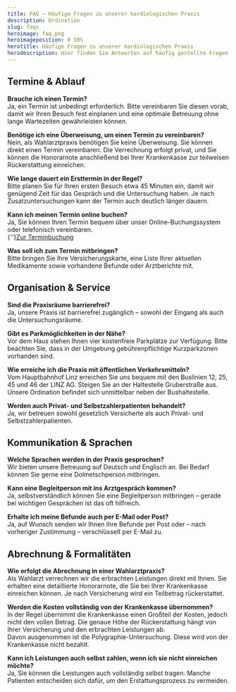 ```yaml
---
title: FAQ – Häufige Fragen zu unserer kardiologischen Praxis
description: Ordination
slug: faqs
heroimage: faq.png
heroimageposition: 0 50%
herotitle: Häufige Fragen zu unserer kardiologischen Praxis
herodescription: Hier finden Sie Antworten auf häufig gestellte Fragen zu Terminen, Praxisorganisation, Erreichbarkeit und Serviceangeboten unseres kardiologischen Teams.
---
```



## Termine & Ablauf

**Brauche ich einen Termin?**  
Ja, ein Termin ist unbedingt erforderlich. Bitte vereinbaren Sie diesen vorab, damit wir Ihren Besuch fest einplanen und eine optimale Betreuung ohne lange Wartezeiten gewährleisten können.

**Benötige ich eine Überweisung, um einen Termin zu vereinbaren?**  
 Nein, als Wahlarztpraxis benötigen Sie keine Überweisung. Sie können direkt einen Termin vereinbaren. Die Verrechnung erfolgt privat, und Sie können die Honorarnote anschließend bei Ihrer Krankenkasse zur teilweisen Rückerstattung einreichen.

**Wie lange dauert ein Ersttermin in der Regel?**  
 Bitte planen Sie für Ihren ersten Besuch etwa 45 Minuten ein, damit wir genügend Zeit für das Gespräch und die Untersuchung haben. Je nach Zusatzuntersuchungen kann der Termin auch deutlich länger dauern.

**Kann ich meinen Termin online buchen?**  
 Ja, Sie können Ihren Termin bequem über unser Online-Buchungssystem oder telefonisch vereinbaren.  
{''}<a href={LATIDO} target="_blank">Zur Terminbuchung</a>

**Was soll ich zum Termin mitbringen?**  
 Bitte bringen Sie Ihre Versicherungskarte, eine Liste Ihrer aktuellen Medikamente sowie vorhandene Befunde oder Arztberichte mit.

## Organisation & Service

**Sind die Praxisräume barrierefrei?**  
 Ja, unsere Praxis ist barrierefrei zugänglich – sowohl der Eingang als auch die Untersuchungsräume.

**Gibt es Parkmöglichkeiten in der Nähe?**  
 Vor dem Haus stehen Ihnen vier kostenfreie Parkplätze zur Verfügung. Bitte beachten Sie, dass in der Umgebung gebührenpflichtige Kurzparkzonen vorhanden sind.

**Wie erreiche ich die Praxis mit öffentlichen Verkehrsmitteln?**  
 Vom Hauptbahnhof Linz erreichen Sie uns bequem mit den Buslinien 12, 25, 45 und 46 der LINZ AG. Steigen Sie an der Haltestelle Gruberstraße aus. Unsere Ordination befindet sich unmittelbar neben der Bushaltestelle.

**Werden auch Privat- und Selbstzahlerpatienten behandelt?**  
 Ja, wir betreuen sowohl gesetzlich Versicherte als auch Privat- und Selbstzahlerpatienten.

## Kommunikation & Sprachen

**Welche Sprachen werden in der Praxis gesprochen?**  
 Wir bieten unsere Betreuung auf Deutsch und Englisch an. Bei Bedarf können Sie gerne eine Dolmetschperson mitbringen.

**Kann eine Begleitperson mit ins Arztgespräch kommen?**  
 Ja, selbstverständlich können Sie eine Begleitperson mitbringen – gerade bei wichtigen Gesprächen ist das oft hilfreich.

**Erhalte ich meine Befunde auch per E-Mail oder Post?**  
 Ja, auf Wunsch senden wir Ihnen Ihre Befunde per Post oder – nach vorheriger Zustimmung – verschlüsselt per E-Mail zu.

## Abrechnung & Formalitäten

**Wie erfolgt die Abrechnung in einer Wahlarztpraxis?**  
Als Wahlarzt verrechnen wir die erbrachten Leistungen direkt mit Ihnen. Sie erhalten eine detaillierte Honorarnote, die Sie bei Ihrer Krankenkasse einreichen können. Je nach Versicherung wird ein Teilbetrag rückerstattet.

**Werden die Kosten vollständig von der Krankenkasse übernommen?**  
In der Regel übernimmt die Krankenkasse einen Großteil der Kosten, jedoch nicht den vollen Betrag. Die genaue Höhe der Rückerstattung hängt von Ihrer Versicherung und den erbrachten Leistungen ab.  
Davon ausgenommen ist die Polygraphie-Untersuchung. Diese wird von der Krankenkasse nicht bezahlt.

**Kann ich Leistungen auch selbst zahlen, wenn ich sie nicht einreichen möchte?**  
Ja, Sie können die Leistungen auch vollständig selbst tragen. Manche Patienten entscheiden sich dafür, um den Erstattungsprozess zu vermeiden.

<ScheduleAppointment></ScheduleAppointment>

